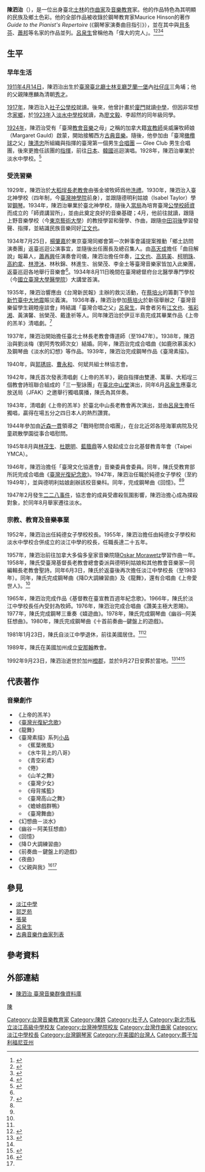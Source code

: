 {{expand|time=2016-11-20T11:49:36+00:00}}
{{noteTA
|1 = zh-cn:庄; zh-hk:庄; zh-tw:庄;
}}
{{Infobox person
| name          = 陳泗治
| image         = 
| alt           = 
| caption       = 
| birth_name    = 
| birth_date    = {{Birth date|1911|04|14}}
| birth_place   = {{TWN-JPN}}[[臺北廳|臺北廳]]士林支廳[[芝蘭一堡|芝蘭一堡]][[社子_(臺北市大字)|社仔庄]]三角埔
| death_date    =  {{Death date and age|1992|09|23|1911|04|14}} 
| death_place   = {{USA}}[[加利福尼亞州|加利福尼亞州]][[橘郡_(加利福尼亞州)|橘郡]]
| nationality   = {{JPN-EMP}}（1911年－1945年）<br>{{ROC}}（1945年－1992年）
| other_names   = 
| occupation    = 作曲家、音樂教育家
| educate       = 
* 淡水中學校
* 臺北神學校
* 東京神學大學
| known_for     = 真誠與愛的音樂家
| notable_works = 
| parents       = 陳應麟（父）<br>李罔（母）
}}
'''陳泗治'''（{{bd|1911年|4月14日|1992年|9月23日|catIdx=Chen陳}}），是一位出身臺北[[士林|士林]]的[[作曲家|作曲家]]及[[音樂教育|音樂教育]]家。他的作品特色為其明顯的民族及鄉土色彩。他的全部作品被收錄於鋼琴教育家Maurice Hinson的著作''Guide to the Pianist's Repertoire'' (《鋼琴家演奏曲目指引》），並在其中與[[貝多芬|貝多芬]]、[[蕭邦|蕭邦]]等名家的作品並列。[[呂泉生|呂泉生]]曾稱他為「偉大的完人」。<ref>{{Cite book|url=https://books.google.com.tw/books?id=kQDXAQAAQBAJ&printsec=frontcover&dq=Guide+to+the+Pianist's+Repertoire&hl=zh-TW&sa=X&ved=0ahUKEwjS9_uAvMnWAhWEn5QKHR-gBL8Q6AEIJDAA#v=onepage&q=Guide%20to%20the%20Pianist's%20Repertoire&f=false|title=Guide to the Pianist's Repertoire, Fourth Edition|last=Hinson|first=Maurice|last2=Roberts|first2=Wesley|date=2013-12-03|publisher=Indiana University Press|year=|isbn=9780253010230|location=|pages=|language=en|chapter=}}</ref><ref name=":0">{{Cite news|url=http://talk.ltn.com.tw/article/paper/156371|title=發現陳泗治|author=|last=|date=|work=自由評論網|accessdate=2017-03-13|archive-date=2017-08-31|archive-url=https://web.archive.org/web/20170831173854/http://talk.ltn.com.tw/article/paper/156371|dead-url=no}}</ref><ref name=":1">{{Cite news|url=http://www.peoplenews.tw/news/f4d64d66-d963-4243-89d6-fcbf71e2f8ce|title=【民報】完美人格者! 集演奏、作曲與教育者於一身的淡中校長陳泗治|newspaper=民報 Taiwan People News|accessdate=2017-03-13|language=zh-TW|archive-date=2018-11-11|archive-url=https://web.archive.org/web/20181111065013/http://www.peoplenews.tw/news/f4d64d66-d963-4243-89d6-fcbf71e2f8ce|dead-url=no}}</ref><ref>{{Cite web|url=http://www.readingtimes.com.tw/ReadingTimes/ProductPage.aspx?gp=productdetail&cid=rtyi(SellItems)&id=YI0005|title=時報出版-時報悅讀網:陳泗治(YI0005)──鍵盤上的遊戲|accessdate=2017-03-13|work=www.readingtimes.com.tw|archive-date=2017-08-31|archive-url=https://web.archive.org/web/20170831174612/http://www.readingtimes.com.tw/ReadingTimes/ProductPage.aspx?gp=productdetail&cid=rtyi(SellItems)&id=YI0005|dead-url=no}}</ref>

== 生平 ==

=== 早年生活 ===
[[1911年臺灣|1911年]][[4月14日|4月14日]]，陳泗治出生於[[大日本帝國臺灣|臺灣]][[臺北廳|臺北廳]][[士林支廳|士林支廳]][[芝蘭一堡|芝蘭一堡]]內[[社子_(臺北市大字)|社仔庄]]三角埔；他的父親陳應麟為清朝[[秀才|秀才]]。

[[1917年|1917年]]，陳泗治入[[臺北市士林區社子國民小學|社子公學校]]就讀。後來，他曾計畫於[[廈門|廈門]]就讀[[中學|中學]]，但因非常想念[[家鄉|家鄉]]，於[[1923年臺灣|1923年]]入[[淡水中學校|淡水中學校]]就讀，為[[廖文毅|廖文毅]]、李超然的同年級同學。

[[1924年臺灣|1924年]]，陳泗治受有「臺灣[[教會音樂|教會音樂]]之母」之稱的加拿大籍[[宣教師|宣教師]]吳威廉牧師娘（Margaret Gauld）啟蒙，開始接觸西方[[古典音樂|古典音樂]]。隨後，他參加由「臺灣[[橄欖球|橄欖球]]之父」[[陳清忠|陳清忠]]所組織與指揮的臺灣第一個男生[[合唱團|合唱團]] — Glee Club 男生合唱團，後來更擔任該團的[[指揮|指揮]]，前往[[日本|日本]]、[[韓國|韓國]]巡迴演唱。1928年，陳泗治畢業於淡水中學校。<ref name=":2">{{Cite web|url=http://nrch.culture.tw/twpedia.aspx?id=6591|title=陳泗治|accessdate=2017-03-13|author=|date=|work=nrch.culture.tw|publisher=|archive-date=2017-08-31|archive-url=https://web.archive.org/web/20170831222619/http://nrch.culture.tw/twpedia.aspx?id=6591|dead-url=no}}</ref>

=== 受洗習樂 ===
1929年，陳泗治於[[大稻埕長老教會|大稻埕長老教會]]由張金坡牧師爲他[[洗禮|洗禮]]。1930年，陳泗治入臺北神學校（四年制，今[[臺灣神學院|臺灣神學院]]前身），並跟隨德明利姑娘（Isabel Taylor）學習[[鋼琴|鋼琴]]。1934年，陳泗治畢業於臺北神學校，隨後入[[臺灣總督府|當局]]為培育臺灣[[公學校|公學校]][[教師|師資]]而成立的「師資講習所」，並由此奠定良好的音樂基礎；4月，他前往{{Link-ja|東京神学大学|東京神学大学}}就讀，跟隨上野音樂學校（今[[東京藝術大學|東京藝術大學]]）的{{Link-ja|木岡英三郎|木岡英三郎}}教授學習和聲學、作曲，跟隨[[中田羽後|中田羽後]]學習發聲、指揮，並結識民族音樂同好[[江文也|江文也]]。

1934年7月25日，[[楊肇嘉|楊肇嘉]]於東京臺灣同鄉會第一次幹事會議提案推動「鄉土訪問演奏團」返臺巡迴公演事宜，並隨後出任團長及總召集人。由[[高天成|高天成]]擔任「曲目解說」報幕人，[[蕭再興|蕭再興]]任演奏會司儀，陳泗治擔任伴奏，[[江文也|江文也]]、[[高慈美|高慈美]]、[[柯明珠|柯明珠]]、[[高約拿|高約拿]]、[[林澄沐|林澄沐]]、林秋錦、林進生、翁榮茂、李金土等臺灣音樂家皆加入此樂團，返臺巡迴各地舉行音樂會<ref name="許常惠" />。1934年8月11日晚間在臺灣總督府台北醫學專門學校（今[[國立臺灣大學醫學院|國立臺灣大學醫學院]]）大講堂首演。

1935年，陳泗治響應由《台灣新民報》主辦的救災活動，在[[蔡培火|蔡培火]]的籌劃下參加[[新竹台中大地震|新竹臺中大地震]]賑災義演。
1936年春，陳泗治參加[[蔡培火|蔡培火]]於新宿舉辦之「臺灣音樂留學生親睦座談會」時結識「臺灣合唱之父」[[呂泉生|呂泉生]]，與會者另有[[江文也|江文也]]、[[張彩湘|張彩湘]]、黃演馨、翁榮茂、戴逢祈等人。同年陳泗治於伊豆半島完成其畢業作品《上帝的羔羊》清唱劇。<ref name=":3">{{Cite news|url=http://www.peoplenews.tw/news/cfb4b770-162f-4135-984c-ab353feb4efb|title=【民報】【人物】出世情懷入世的愛─音樂家陳泗治|newspaper=民報 Taiwan People News|accessdate=2017-03-13|language=zh-TW|archive-date=2017-08-31|archive-url=https://web.archive.org/web/20170831214615/http://www.peoplenews.tw/news/cfb4b770-162f-4135-984c-ab353feb4efb|dead-url=no}}</ref>

1937年，陳泗治開始擔任臺北士林長老教會傳道師（至1947年）。1938年，陳泗治與劉淡梅（劉阿秀牧師次女）結婚。同年，陳泗治完成合唱曲《如鹿欣慕溪水》及鋼琴曲《淡水的幻想》等作品。1939年，陳泗治完成鋼琴作品《臺灣素描》。

1940年，與[[郭琇琮|郭琇琮]]、[[曹永和|曹永和]]、何斌共組士林協志會。

1942年，陳氏首次發表清唱劇《上帝的羔羊》，親自指揮由雙連、萬華、大稻埕三個教會詩班聯合組成的「三一聖詠團」在[[中山堂_(臺北市)|臺北中山堂]]演出，同年6月[[呂泉生|呂泉生]]應臺北放送局（JFAK）之邀舉行獨唱廣播，陳氏為其伴奏。

1943年，清唱劇《上帝的羔羊》於臺北中山長老教會再次演出，並由[[呂泉生|呂泉生]]擔任獨唱，贏得在場五分之四日本人的熱烈讚賞。

1944年參加由[[近森一貫|近森一貫]]領導之「戰時慰問合唱團」，在台北近郊各陸海軍病院及兒童疏散學園從事合唱慰問。

1945年8月與[[林茂生|林茂生]]、[[杜聰明|杜聰明]]、[[藍蔭鼎|藍蔭鼎]]等人發起成立台北基督教青年會（Taipei YMCA）。

1946年，陳泗治擔任「臺灣文化協進會」音樂委員會委員。同年，陳氏受教育部所託完成合唱曲《[[臺灣光復節|臺灣光復紀念歌]]》。1947年，陳泗治任職於純德女子學校（至約1949年），並與德明利姑娘創辦該校音樂科。同年，完成鋼琴曲《回憶》。<ref name=":0" /><ref name=":1" />

1947年2月發生[[二二八事件|二二八事件]]，協志會的成員受肅殺氛圍影響，陳泗治擔心成為撲殺對象，於同年8月舉家遷往淡水。

=== 宗教、教育及音樂事業 ===
1952年，陳泗治出任純德女子學校校長。1955年，陳泗治擔任由純德女子學校和淡水中學校合併成立的淡江中學的校長，任職長達二十五年。

1957年，陳泗治前往加拿大多倫多皇家音樂院隨[[Oskar_Morawetz|Oskar Morawetz]]學習作曲一年。1958年，陳氏受臺灣基督長老教會總會委派與德明利姑娘和其他教會音樂家一同編輯長老教會聖詩。同年6月3日，陳氏於返臺後再次擔任淡江中學校長（至1983年）。同年，陳氏完成鋼琴曲《降D大調練習曲》及《龍舞》，還有合唱曲《上帝愛世人》。<ref name=":3" />

1965年，陳泗治完成作品《基督教在臺宣教百週年紀念歌》。1966年，陳氏於淡江中學校長任內受封為牧師。1976年，陳泗治完成合唱曲《讚美主極大恩賜》。1977年，陳氏完成鋼琴三重奏《嬉遊曲》。1978年，陳氏完成鋼琴曲《幽谷─阿美狂想曲》。1980年，陳氏完成鋼琴曲《十首前奏曲─鍵盤上的遊戲》。

1981年1月23日，陳氏自淡江中學退休，前往美國居住。<ref name=":0" /><ref>{{Cite news|url=http://www.peoplenews.tw/news/cfb4b770-162f-4135-984c-ab353feb4efb|title=【民報】【人物】出世情懷入世的愛─音樂家陳泗治|newspaper=民報 Taiwan People News|accessdate=2017-03-13|language=zh-TW|archive-date=2017-08-31|archive-url=https://web.archive.org/web/20170831214615/http://www.peoplenews.tw/news/cfb4b770-162f-4135-984c-ab353feb4efb|dead-url=no}}</ref>

1989年，陳氏在美國加州成立[[安那翰|安那翰]]教會。

1992年9月23日，陳泗治逝世於加州[[橙縣_(加利福尼亞州)|橙郡]]，並於9月27日安葬於當地。<ref>{{Cite news|url=http://gospel.pct.org.tw/AssociatorArticle.aspx?strBlockID=B00007&strContentID=C2006070300003&strDesc=&strSiteID=S001&strCTID=CT0005&strASP=default|title=台灣音樂教育家—陳泗治牧師 - 焚而不燬 信仰資源分享|date=2016-11-20|newspaper=archive.is|accessdate=2017-03-13|deadurl=yes|archiveurl=https://archive.is/20161120112115/http://gospel.pct.org.tw/AssociatorArticle.aspx?strBlockID=B00007&strContentID=C2006070300003&strDesc=&strSiteID=S001&strCTID=CT0005&strASP=default|archivedate=2016-11-20}}</ref><ref name=":2" /><ref>{{Cite news|url=http://www.laijohn.com/archives/pc/Tan/Tan%2CSti/brief/Chhi%2CMleng.htm|title=感懷陳泗治牧師 （徐玫玲）|date=2017-03-13|newspaper=archive.is|accessdate=2017-03-13|deadurl=yes|archiveurl=https://archive.is/20170313114208/http://www.laijohn.com/archives/pc/Tan/Tan,Sti/brief/Chhi,Mleng.htm|archivedate=2017-03-13}}</ref>

== 代表著作 ==

=== 音樂創作 ===
* 《上帝的羔羊》
* 《[[臺灣光復節|臺灣光復紀念歌]]》
* 《龍舞》
* 《臺灣素描》系列[[音樂小品|小品]]
** 《蕉葉微風》
** 《水牛背上的八哥》
** 《青空彩鳶》
** 《倦》
** 《山羊之舞》
** 《臺灣少女》
** 《母背搖籃》
** 《臺灣高山之舞》
** 《蟾蜍戲群鴨》
** 《臺灣舞曲》
* 《幻想曲－淡水》
* 《幽谷－阿美狂想曲》
* 《回憶》
* 《降Ｄ大調練習曲》
* 《前奏曲－鍵盤上的遊戲》
* 《夜曲》
* 《父親與我》<ref>{{Cite web|url=http://www.laijohn.com/archives/pc/Tan/Tan,Sti/piano/TOsketch/introd/Tan,SH.htm|title=陳泗治台灣素描 曲目簡介|accessdate=2017-03-13|work=www.laijohn.com|archive-date=2020-02-16|archive-url=https://web.archive.org/web/20200216134236/http://www.laijohn.com/archives/pc/Tan/Tan,Sti/piano/TOsketch/introd/Tan,SH.htm|dead-url=no}}</ref><ref name=":1" />

== 參見 ==
*[[淡江中學|淡江中學]]
*[[郭芝苑|郭芝苑]]
*[[張昊_(音樂家)|張昊]]
*[[呂泉生|呂泉生]]
*[[古典音樂作曲家列表|古典音樂作曲家列表]]

== 參考資料 ==
{{reflist}}
== 外部連結 ==
{{commonscat|Chen Si Zhi}}
*[http://musiciantw.ncfta.gov.tw/list.aspx?p=M005&c=&hall=1&t=4 陳泗治 臺灣音樂群像資料庫] {{Wayback|url=http://musiciantw.ncfta.gov.tw/list.aspx?p=M005&c=&hall=1&t=4 |date=20161120113210 }}

{{Authority control}}

[[分類:台灣長老會牧師|陳]]
[[Category:台灣音樂教育家|Category:台灣音樂教育家]]
[[Category:陳姓|Category:陳姓]]
[[Category:社子人|Category:社子人]]
[[Category:新北市私立淡江高級中學校友|Category:新北市私立淡江高級中學校友]]
[[Category:台灣神學院校友|Category:台灣神學院校友]]
[[Category:台灣作曲家|Category:台灣作曲家]]
[[Category:淡江中學校長|Category:淡江中學校長]]
[[Category:台灣鋼琴家|Category:台灣鋼琴家]]
[[Category:在美國的台灣人|Category:在美國的台灣人]]
[[Category:葬于加利福尼亚州|Category:葬于加利福尼亚州]]